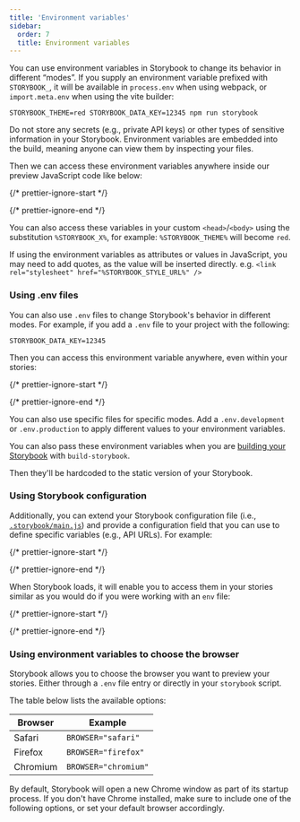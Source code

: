 ```yaml
---
title: 'Environment variables'
sidebar:
  order: 7
  title: Environment variables
---
```


You can use environment variables in Storybook to change its behavior in different “modes”.
If you supply an environment variable prefixed with `STORYBOOK_`, it will be available in `process.env` when using webpack, or `import.meta.env` when using the vite builder:

```shell
STORYBOOK_THEME=red STORYBOOK_DATA_KEY=12345 npm run storybook
```

<Callout variant="info" icon="💡">

  Do not store any secrets (e.g., private API keys) or other types of sensitive information in your Storybook. Environment variables are embedded into the build, meaning anyone can view them by inspecting your files.

</Callout>

Then we can access these environment variables anywhere inside our preview JavaScript code like below:

{/* prettier-ignore-start */}

<CodeSnippets path="storybook-read-environment-variables.md" />

{/* prettier-ignore-end */}

You can also access these variables in your custom `<head>`/`<body>` using the substitution `%STORYBOOK_X%`, for example: `%STORYBOOK_THEME%` will become `red`.

<Callout variant="info" icon="💡">

  If using the environment variables as attributes or values in JavaScript, you may need to add quotes, as the value will be inserted directly. e.g. `<link rel="stylesheet" href="%STORYBOOK_STYLE_URL%" />`

</Callout>

### Using .env files

You can also use `.env` files to change Storybook's behavior in different modes. For example, if you add a `.env` file to your project with the following:

```
STORYBOOK_DATA_KEY=12345
```

Then you can access this environment variable anywhere, even within your stories:

{/* prettier-ignore-start */}

<CodeSnippets path="my-component-with-env-variables.md" />

{/* prettier-ignore-end */}

<Callout variant="info">

  You can also use specific files for specific modes. Add a `.env.development` or `.env.production` to apply different values to your environment variables.

</Callout>

You can also pass these environment variables when you are [building your Storybook](../sharing/publish-storybook.mdx) with `build-storybook`.

Then they'll be hardcoded to the static version of your Storybook.

### Using Storybook configuration

Additionally, you can extend your Storybook configuration file (i.e., [`.storybook/main.js`](./index.mdx#configure-story-rendering)) and provide a configuration field that you can use to define specific variables (e.g., API URLs). For example:

{/* prettier-ignore-start */}

<CodeSnippets path="storybook-main-env-field-config.md" />

{/* prettier-ignore-end */}

When Storybook loads, it will enable you to access them in your stories similar as you would do if you were working with an `env` file:

{/* prettier-ignore-start */}

<CodeSnippets path="my-component-env-var-config.md" />

{/* prettier-ignore-end */}

### Using environment variables to choose the browser

Storybook allows you to choose the browser you want to preview your stories. Either through a `.env` file entry or directly in your `storybook` script.

The table below lists the available options:

| Browser  | Example              |
| -------- | -------------------- |
| Safari   | `BROWSER="safari"`   |
| Firefox  | `BROWSER="firefox"`  |
| Chromium | `BROWSER="chromium"` |

<Callout variant="info" icon="💡">

  By default, Storybook will open a new Chrome window as part of its startup process. If you don't have Chrome installed, make sure to include one of the following options, or set your default browser accordingly.
  
</Callout>

